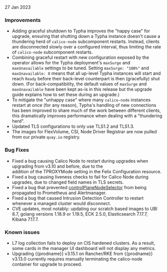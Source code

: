 27 Jan 2023

### Improvements

- Adding graceful shutdown to Typha improves the "happy case" for upgrade, ensuring that shutting down a Typha instance
  doesn't cause a thundering herd of `calico-node` subcomponent restarts. Instead, clients are disconnected slowly over a
  configured interval, thus limiting the rate of `calico-node` subcomponent restarts.
- Combining graceful restart with new configuration exposed by the operator allows for the Typha deployment's `maxSurge`
  and `maxUnavailable` settings to be tuned. Setting `maxSurge: "100%"` and `maxUnavailable: 0` means that all up-level
  Typha instances will start and reach `Ready` before their back-level counterpart is then (gracefully) shut down.
  (For back-compatibility, the default values of `maxSurge` and `maxUnavailable` have been kept as-is in this release
  but the upgrade guide explains how to set these during an upgrade.)
- To mitigate the "unhappy case" where many `calico-node` instances restart at once (for any reason), Typha's handling
  of new connections has been improved to share much of the work between different clients, this dramatically improves
  performance when dealing with a "thundering herd".
- Updated TLS configurations to only use TLS1.2 and TLS1.3.
- The images for FlexVolume, CSI, Node Driver Registrar are now pulled from our private `quay.io` registry.

### Bug Fixes

- Fixed a bug causing Calico Node to restart during upgrades when upgrading from v3.10 and before, due to the  
  addition of the TPROXYMode setting in the Felix Configuration resource.
- Fixed a bug causing liveness checks to fail for Calico Node during upgrades, due to changed field names in TLS secrets.
- Fixed a bug that prevented [controlPlaneNodeSelector](../../reference/installation/api.mdx#operator.tigera.io/v1.InstallationSpec)
  from being propagated to Prometheus and Alertmanager.
- Fixed a bug that caused Intrusion Detection Controller to restart whenever a managed cluster would disconnect.
- CVE updates, most notably: updating our scratch based images to UBI 8.7, golang versions 1.18.9 or 1.19.5, ECK 2.5.0, Elasticsearch 7.17.7, Kibana 7.17.7.

### Known issues

- L7 log collection fails to deploy on CIS hardened clusters. As a result, some cards in the manager UI dashboard will not display any metrics.
- Upgrading {{prodname}} v3.15.1 on Rancher/RKE from {{prodname}} v3.13.0 currently requires manually terminating the calico-node container for upgrade to proceed.
